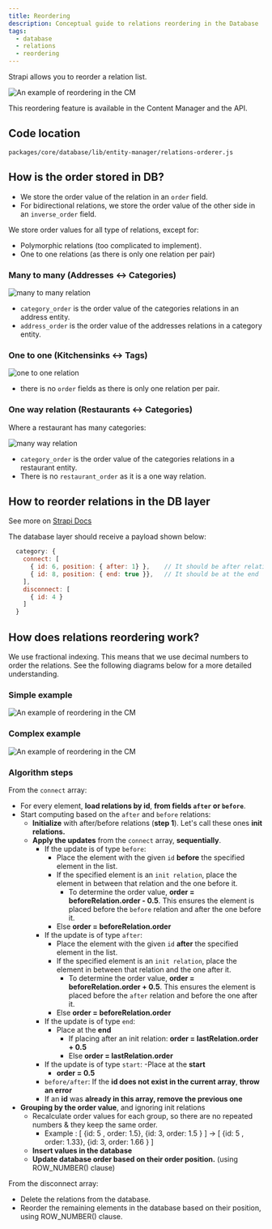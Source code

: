 ```yaml
---
title: Reordering
description: Conceptual guide to relations reordering in the Database
tags:
  - database
  - relations
  - reordering
---
```


Strapi allows you to reorder a relation list.

<img src="/img/database/reordering.png" alt="An example of reordering in the CM" />

This reordering feature is available in the Content Manager and the API.

## Code location

`packages/core/database/lib/entity-manager/relations-orderer.js`

## How is the order stored in DB?

- We store the order value of the relation in an `order` field.
- For bidirectional relations, we store the order value of the other side in an `inverse_order` field.

We store order values for all type of relations, except for:

- Polymorphic relations (too complicated to implement).
- One to one relations (as there is only one relation per pair)

### Many to many (Addresses <-> Categories)

<img src="/img/database/m2m-example.png" alt="many to many relation" />

- `category_order` is the order value of the categories relations in an address entity.
- `address_order` is the order value of the addresses relations in a category entity.

### One to one (Kitchensinks <-> Tags)

<img src="/img/database/o2o-example.png" alt="one to one relation" />

- there is no `order` fields as there is only one relation per pair.

### One way relation (Restaurants <-> Categories)

Where a restaurant has many categories:

<img src="/img/database/mw-example.png" alt="many way relation" />

- `category_order` is the order value of the categories relations in a restaurant entity.
- There is no `restaurant_order` as it is a one way relation.

## How to reorder relations in the DB layer

See more on [Strapi Docs](https://docs.strapi.io/dev-docs/api/rest/relations#connect)

The database layer should receive a payload shown below:

```js
  category: {
    connect: [
      { id: 6, position: { after: 1} },    // It should be after relation id=1
      { id: 8, position: { end: true }},   // It should be at the end
    ],
    disconnect: [
      { id: 4 }
    ]
  }
```

## How does relations reordering work?

We use fractional indexing. This means that we use decimal numbers to order the relations. See the following diagrams below for a more detailed understanding.

### Simple example

<img src="/img/database/reordering-algo-1.png" alt="An example of reordering in the CM" />

### Complex example

<img src="/img/database/reordering-algo-2.png" alt="An example of reordering in the CM" />

### Algorithm steps

From the `connect` array:

- For every element, **load relations by id**, **from fields `after` or `before`**.
- Start computing based on the `after` and `before` relations:
  - **Initialize** with after/before relations (**step 1**). Let's call these ones **init relations.**
  - **Apply the updates** from the `connect` array, **sequentially**.
    - If the update is of type `before`:
      - Place the element with the given `id` **before** the specified element in the list.
      - If the specified element is an `init relation`, place the element in between that relation and the one before it.
        - To determine the order value, **order = beforeRelation.order - 0.5**. This ensures the element is placed before the `before` relation and after the one before it.
      - Else **order = beforeRelation.order**
    - If the update is of type `after`:
      - Place the element with the given `id` **after** the specified element in the list.
      - If the specified element is an `init relation`, place the element in between that relation and the one after it.
        - To determine the order value, **order = beforeRelation.order + 0.5**. This ensures the element is placed before the `after` relation and before the one after it.
      - Else **order = beforeRelation.order**
    - If the update is of type `end`:
      - Place at the **end**
        - If placing after an init relation: **order = lastRelation.order + 0.5**
        - Else **order = lastRelation.order**
    - If the update is of type `start`:
      -Place at the **start**
      - **order = 0.5**
    - `before/after`: If the **id does not exist in the current array**, **throw an error**
    - If an **id** was **already in this array, remove the previous one**
- **Grouping by the order value**, and ignoring init relations
  - Recalculate order values for each group, so there are no repeated numbers & they keep the same order.
    - Example : [ {id: 5 , order: 1.5}, {id: 3, order: 1.5 } ] → [ {id: 5 , order: 1.33}, {id: 3, order: 1.66 } ]
  - **Insert values in the database**
  - **Update database order based on their order position.** (using ROW_NUMBER() clause)

From the disconnect array:

- Delete the relations from the database.
- Reorder the remaining elements in the database based on their position, using ROW_NUMBER() clause.
